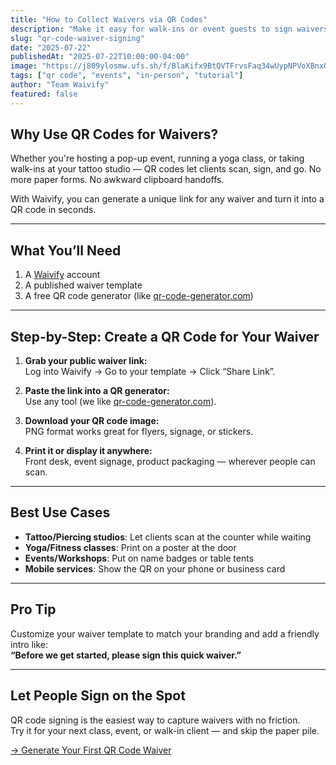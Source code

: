 ```yaml
---
title: "How to Collect Waivers via QR Codes"
description: "Make it easy for walk-ins or event guests to sign waivers on the spot using scannable QR codes."
slug: "qr-code-waiver-signing"
date: "2025-07-22"
publishedAt: "2025-07-22T10:00:00-04:00"
image: "https://j809ylosmw.ufs.sh/f/BlaKifx9BtQVTFrvsFaq34wUypNPVoXBnxQTKc8eklbYIGiD"
tags: ["qr code", "events", "in-person", "tutorial"]
author: "Team Waivify"
featured: false
---
```


## Why Use QR Codes for Waivers?

Whether you're hosting a pop-up event, running a yoga class, or taking walk-ins at your tattoo studio — QR codes let clients scan, sign, and go. No more paper forms. No awkward clipboard handoffs.

With Waivify, you can generate a unique link for any waiver and turn it into a QR code in seconds.

---

## What You’ll Need

1. A [Waivify](https://waivify.com) account
2. A published waiver template
3. A free QR code generator (like [qr-code-generator.com](https://www.qr-code-generator.com/))

---

## Step-by-Step: Create a QR Code for Your Waiver

1. **Grab your public waiver link:**  
   Log into Waivify → Go to your template → Click “Share Link”.

2. **Paste the link into a QR generator:**  
   Use any tool (we like [qr-code-generator.com](https://www.qr-code-generator.com/)).

3. **Download your QR code image:**  
   PNG format works great for flyers, signage, or stickers.

4. **Print it or display it anywhere:**  
   Front desk, event signage, product packaging — wherever people can scan.

---

## Best Use Cases

- **Tattoo/Piercing studios**: Let clients scan at the counter while waiting
- **Yoga/Fitness classes**: Print on a poster at the door
- **Events/Workshops**: Put on name badges or table tents
- **Mobile services**: Show the QR on your phone or business card

---

## Pro Tip

Customize your waiver template to match your branding and add a friendly intro like:  
**“Before we get started, please sign this quick waiver.”**

---

## Let People Sign on the Spot

QR code signing is the easiest way to capture waivers with no friction.  
Try it for your next class, event, or walk-in client — and skip the paper pile.

[→ Generate Your First QR Code Waiver](https://waivify.com)
